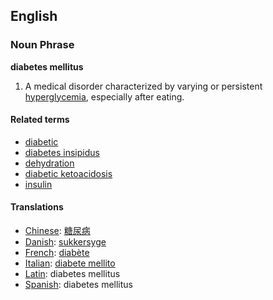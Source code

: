 ==English==

===Noun Phrase===
{{Wikipedia}}
'''diabetes mellitus'''

#A medical disorder characterized by varying or persistent [[hyperglycemia]], especially after eating.

====Related terms====
*[[diabetic]]
*[[diabetes insipidus]]
*[[dehydration]]
*[[diabetic ketoacidosis]]
*[[insulin]]

====Translations====
*[[Chinese]]: [[糖尿病]]
*[[Danish]]: [[sukkersyge]]
*[[French]]: [[diabète]]
*[[Italian]]: [[diabete mellito]]
*[[Latin]]: diabetes mellitus
*[[Spanish]]: diabetes mellitus